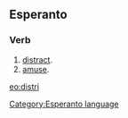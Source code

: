==Esperanto==
===Verb===
# [[distract]].
# [[amuse]].

[[eo:distri]]
[[Category:Esperanto language]]
{{Universala Vortaro}}